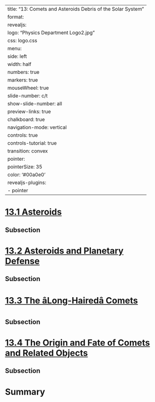 
---
title: "13: Comets and Asteroids Debris of the Solar System"
format:
  revealjs:
    logo: "Physics Department Logo2.jpg"
    css: logo.css
    menu:
      side: left
      width: half
      numbers: true
      markers: true
    mouseWheel: true
    slide-number: c/t 
    show-slide-number: all
    preview-links: true
    chalkboard: true
    navigation-mode: vertical
    controls: true
    controls-tutorial: true
    transition: convex
    pointer:
      pointerSize: 35
      color: '#00a0e0'
revealjs-plugins:
  - pointer
---


# [13.1 Asteroids](https://openstax.org/books/astronomy-2e/pages/13-1-asteroids)

## Subsection 

# [13.2 Asteroids and Planetary Defense](https://openstax.org/books/astronomy-2e/pages/13-2-asteroids-and-planetary-defense)

## Subsection 

# [13.3 The âLong-Hairedâ Comets](https://openstax.org/books/astronomy-2e/pages/13-3-the-long-haired-comets)

## Subsection 

# [13.4 The Origin and Fate of Comets and Related Objects](https://openstax.org/books/astronomy-2e/pages/13-4-the-origin-and-fate-of-comets-and-related-objects)

## Subsection 

# Summary